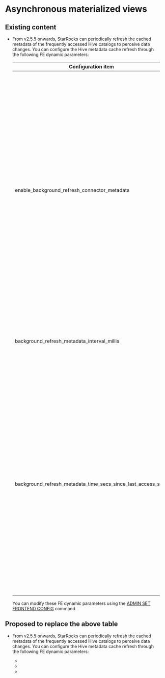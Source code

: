 # Asynchronous materialized views
 

## Existing content

  - From v2.5.5 onwards, StarRocks can periodically refresh the cached metadata of the frequently accessed Hive catalogs to perceive data changes. You can configure the Hive metadata cache refresh through the following FE dynamic parameters:

    | Configuration item                                           | Default                              | Description                          |
    | ------------------------------------------------------------ | ------------------------------------ | ------------------------------------ |
    | enable_background_refresh_connector_metadata | true in v3.0<br />false in v2.5  | Whether to enable the periodic Hive metadata cache refresh. After it is enabled, StarRocks polls the metastore (Hive Metastore or AWS Glue) of your Hive cluster, and refreshes the cached metadata of the frequently accessed Hive catalogs to perceive data changes. `true` indicates to enable the Hive metadata cache refresh, and `false` indicates to disable it.  |
    | background_refresh_metadata_interval_millis  | `600000` (10 minutes)  | The interval between two consecutive Hive metadata cache refreshes. Unit: millisecond.  |
    | background_refresh_metadata_time_secs_since_last_access_secs | `86400` (24 hours) | The expiration time of a Hive metadata cache refresh task. For the Hive catalog that has been accessed, if it has not been accessed for more than the specified time, StarRocks stops refreshing its cached metadata. For the Hive catalog that has not been accessed, StarRocks will not refresh its cached metadata. Unit: second.  |

    You can modify these FE dynamic parameters using the [ADMIN SET FRONTEND CONFIG](../sql-reference/sql-statements/Administration/ADMIN%20SET%20CONFIG.md) command.

## Proposed to replace the above table

  - From v2.5.5 onwards, StarRocks can periodically refresh the cached metadata of the frequently accessed Hive catalogs to perceive data changes. You can configure the Hive metadata cache refresh through the following FE dynamic parameters:

    - <SettingTable settingName="enable_background_refresh_connector_metadata" settingDefault="true in v3.0 <br /> false in v2.5" settingDescription="Whether to enable the periodic Hive metadata cache refresh. After it is enabled, StarRocks polls the metastore (Hive Metastore or AWS Glue) of your Hive cluster, and refreshes the cached metadata of the frequently accessed Hive catalogs to perceive data changes. `true` indicates to enable the Hive metadata cache refresh, and `false` indicates to disable it." />

    - <SettingTable settingName="background_refresh_metadata_interval_millis" settingDefault="`600000` (10 minutes)" settingDescription="The interval between two consecutive Hive metadata cache refreshes. Unit: millisecond." />

    - <SettingTable settingName="background_refresh_metadata_time_secs_since_last_access_secs" settingDefault="`86400` (24 hours)" settingDescription="The expiration time of a Hive metadata cache refresh task. For the Hive catalog that has been accessed, if it has not been accessed for more than the specified time, StarRocks stops refreshing its cached metadata. For the Hive catalog that has not been accessed, StarRocks will not refresh its cached metadata. Unit: second." />
